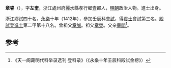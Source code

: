 '''章睿'''（{{bd|1379年||？}}），字'''左奎'''，浙江處州府麗水縣孝行鄉壹都人，[[明朝|明朝]]政治人物。進士出身。

浙江鄉試四十名。[[永樂|永樂]]十年（1412年），參加壬辰科[[會試|會試]]，得[[貢士|貢士]]會試第三名。[[殿試|殿試]]登[[進士|進士]]第二甲第十八名。曾祖父[[章誠|章誠]]。祖父[[章榮|章榮]]。父亲[[章閭|章閭]]<ref>《天一阁藏明代科举录选刊·登科录》（《永樂十年壬辰科殿試金榜》）</ref>。

==参考==
{{reflist}}
{{明朝人物小作品}}
{{永樂十年壬辰科殿試金榜}}
